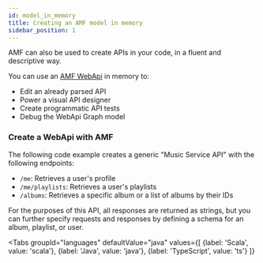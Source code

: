 ```yaml
---
id: model_in_memory
title: Creating an AMF model in memory
sidebar_position: 1
---
```


AMF can also be used to create APIs in your code, in a fluent and descriptive way.

You can use an [AMF WebApi](https://github.com/aml-org/amf/blob/develop/documentation/model.md#webapi) in memory to:

- Edit an already parsed API
- Power a visual API designer
- Create programmatic API tests
- Debug the WebApi Graph model

### Create a WebApi with AMF
The following code example creates a generic "Music Service API" with the following endpoints:

- `/me`: Retrieves a user's profile
- `/me/playlists`: Retrieves a user's playlists
- `/albums`: Retrieves a specific album or a list of albums by their IDs

For the purposes of this API, all responses are returned as strings,
but you can further specify requests and responses by defining a schema for an album, playlist, or user.


<Tabs
    groupId="languages"
    defaultValue="java"
    values={[
        {label: 'Scala', value: 'scala'},
        {label: 'Java', value: 'java'},
        {label: 'TypeScript', value: 'ts'}
    ]}
>

<TabItem value="scala">
    <CodeGetter
        language='scala'
        example='ModelBuilderTest.scala'
    />
</TabItem>
<TabItem value="java">
    <CodeGetter
        language='java'
        example='ModelBuilderTest.java'
    />
</TabItem>
<TabItem value="ts">
    <CodeGetter
        language='ts'
        example='model.builder.spec.ts'
    />
</TabItem>
</Tabs>
